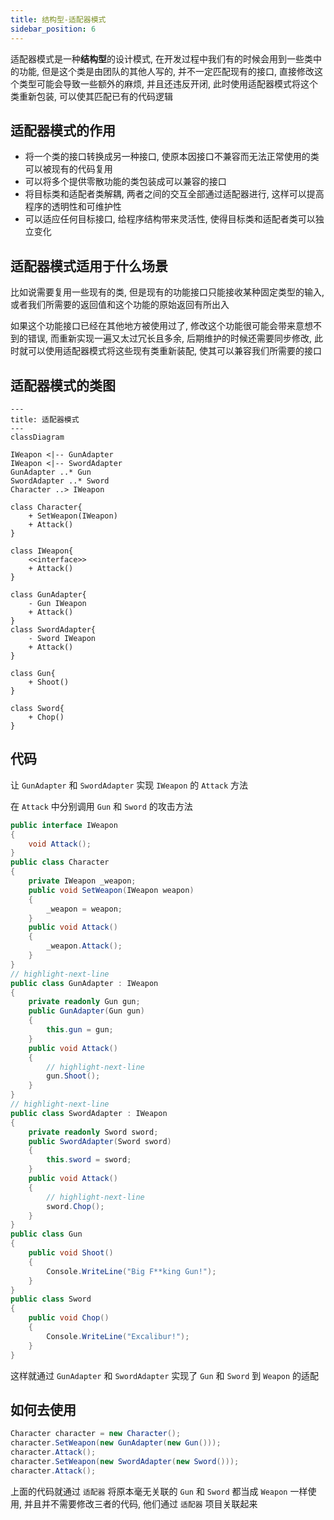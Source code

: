 ```yaml
---
title: 结构型-适配器模式
sidebar_position: 6
---
```


适配器模式是一种**结构型**的设计模式, 在开发过程中我们有的时候会用到一些类中的功能, 但是这个类是由团队的其他人写的, 并不一定匹配现有的接口, 直接修改这个类型可能会导致一些额外的麻烦, 并且还违反开闭, 此时使用适配器模式将这个类重新包装, 可以使其匹配已有的代码逻辑

## 适配器模式的作用

* 将一个类的接口转换成另一种接口, 使原本因接口不兼容而无法正常使用的类可以被现有的代码复用
* 可以将多个提供零散功能的类包装成可以兼容的接口
* 将目标类和适配者类解耦, 两者之间的交互全部通过适配器进行, 这样可以提高程序的透明性和可维护性
* 可以适应任何目标接口, 给程序结构带来灵活性, 使得目标类和适配者类可以独立变化

## 适配器模式适用于什么场景

比如说需要复用一些现有的类, 但是现有的功能接口只能接收某种固定类型的输入, 或者我们所需要的返回值和这个功能的原始返回有所出入

如果这个功能接口已经在其他地方被使用过了, 修改这个功能很可能会带来意想不到的错误, 而重新实现一遍又太过冗长且多余, 后期维护的时候还需要同步修改, 此时就可以使用适配器模式将这些现有类重新装配, 使其可以兼容我们所需要的接口

## 适配器模式的类图

```mermaid
---
title: 适配器模式
---
classDiagram

IWeapon <|-- GunAdapter
IWeapon <|-- SwordAdapter
GunAdapter ..* Gun
SwordAdapter ..* Sword
Character ..> IWeapon

class Character{
    + SetWeapon(IWeapon)
    + Attack()
}

class IWeapon{
    <<interface>>
    + Attack()
}

class GunAdapter{
    - Gun IWeapon
    + Attack()
}
class SwordAdapter{
    - Sword IWeapon
    + Attack()
}

class Gun{
    + Shoot()
}

class Sword{
    + Chop()
}

```

## 代码

让 `GunAdapter` 和 `SwordAdapter` 实现 `IWeapon` 的 `Attack` 方法

在 `Attack` 中分别调用 `Gun` 和 `Sword` 的攻击方法

```csharp
public interface IWeapon
{
    void Attack();
}
public class Character
{
    private IWeapon _weapon;
    public void SetWeapon(IWeapon weapon)
    {
        _weapon = weapon;
    }
    public void Attack()
    {
        _weapon.Attack();
    }
}
// highlight-next-line
public class GunAdapter : IWeapon
{
    private readonly Gun gun;
    public GunAdapter(Gun gun)
    {
        this.gun = gun;
    }
    public void Attack()
    {
        // highlight-next-line
        gun.Shoot();
    }
}
// highlight-next-line
public class SwordAdapter : IWeapon
{
    private readonly Sword sword;
    public SwordAdapter(Sword sword)
    {
        this.sword = sword;
    }
    public void Attack()
    {
        // highlight-next-line
        sword.Chop();
    }
}
public class Gun
{
    public void Shoot()
    {
        Console.WriteLine("Big F**king Gun!");
    }
}
public class Sword
{
    public void Chop()
    {
        Console.WriteLine("Excalibur!");
    }
}
```

这样就通过 `GunAdapter` 和 `SwordAdapter` 实现了 `Gun` 和 `Sword` 到 `Weapon` 的适配

## 如何去使用

```csharp
Character character = new Character();
character.SetWeapon(new GunAdapter(new Gun()));
character.Attack();
character.SetWeapon(new SwordAdapter(new Sword()));
character.Attack();
```

上面的代码就通过 `适配器` 将原本毫无关联的 `Gun` 和 `Sword` 都当成 `Weapon` 一样使用, 并且并不需要修改三者的代码, 他们通过 `适配器` 项目关联起来
